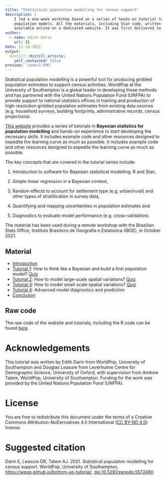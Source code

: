 ```yaml
---
title: "Statistical population modelling for census support"
description: |
    I led a one-week workshop based on a series of hands-on tutorial to grasp the bases of the Bayesian approach for 
    population models. All the materials, including Stan code, written tutos and presentation are
    available online on a dedicated website. It was first delivered to the Brazilian Stats Office (IBGE).
author:
  - name: Edith Darin
    url: {}
date: 11-15-2021
output:
  distill::distill_article:
    self_contained: false
preview: 'cover2.PNG'
---
```


Statistical population modelling is a powerful tool for producing gridded population estimates 
to support census activities. 
WorldPop at the University of Southampton is a global leader in developing these methods and 
has partnered with the United Nations Population Fund (UNFPA) to 
provide support to national statistics offices in training and production of 
high-resolution gridded population estimates from existing data sources 
(e.g. household surveys, building footprints, administrative records, census projections).

[This website](https://wpgp.github.io/bottom-up-tutorial/) provides a series of tutorials in **Bayesian statistics for population modelling** and hands-on experience to start developing the necessary skills. It includes example code and other resources designed to expedite the learning curve as much as possible.
It includes example code and other resources designed to expedite the learning curve as much as possible.

The key concepts that are covered in the tutorial series include:


1.  Introduction to software for Bayesian statistical modelling:  R and Stan,

2.  Simple linear regression in a Bayesian context,

3.  Random effects to account for settlement type (e.g. urban/rural) and other types of stratification in survey data,

4.  Quantifying and mapping uncertainties in population estimates and

5.  Diagnostics to evaluate model performance (e.g. cross-validation).


The material has been used during a remote workshop with the Brazilian Stats Office, Instituto Brasileiro de Geografia e Estatística (IBGE), in October 2021.

## Material

-   [Introduction](tutorials/day1_presentation.html)
-   [Tutorial 1](tutorials/tutorial1/tutorial1_linearRegression.html): How to think like a Bayesian and build a first population model? [Quiz](tutorials/quiz/mcq_tuto1.html)
-   [Tutorial 2](tutorials/tutorial2/tutorial2_hierarchicalModel.html): How to model large-scale spatial variations? [Quiz](tutorials/quiz/mcq_tuto2.html)
-   [Tutorial 3](tutorials/tutorial3/tutorial3_covariates.html): How to model small-scale spatial variations? [Quiz](tutorials/quiz/mcq_tuto3.html)
-   [Tutorial 4](tutorials/tutorial4/tutorial4_diagnosticsPrediction.html): Advanced model diagnostics and prediction
-   [Conclusion](tutorials/day5_presentation.html)

## Raw code

The raw code of the website and tutorials, including the R code can be found [here](https://github.com/wpgp/bottom-up-tutorial).

# Acknowledgements

This tutorial was written by Edith Darin from WorldPop, University of Southampton and Douglas Leasure from Leverhulme Centre for Demographic Science, University of Oxford, with supervision from Andrew Tatem, WorldPop, University of Southampton. Funding for the work was provided by the United Nations Population Fund (UNFPA).

# License

You are free to redistribute this document under the terms of a Creative Commons Attribution-NoDerivatives 4.0 International ([CC BY-ND 4.0](https://creativecommons.org/licenses/by-nd/4.0/)) license.

# Suggested citation

Darin E, Leasure DR, Tatem AJ. 2021. Statistical population modelling for census support. WorldPop, University of Southampton, <https://wpgp.github.io/bottom-up-tutorial/>, <doi:10.5281/zenodo.5572490>


